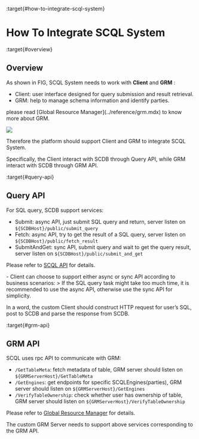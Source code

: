 :target{#how-to-integrate-scql-system}

# How To Integrate SCQL System

:target{#overview}

## Overview

As shown in FIG, SCQL System needs to work with <strong>Client</strong> and <strong>GRM</strong> :

- Client: user interface designed for query submission and result retrieval.
- GRM: help to manage schema information and identify parties.

<Container type="note">
  please read [<span>Global Resource Manager</span>](../reference/grm.mdx) to know more about GRM.
</Container>

![](../_assets/scql_system.png)

Therefore the platform should support Client and GRM to integrate SCQL System.

Specifically, the Client interact with SCDB through Query API,  while GRM interact with SCDB through GRM API.

:target{#query-api}

## Query API

For SQL query, SCDB support services:

- Submit: async API, just submit SQL query and return, server listen on <code>$\{SCDBHost}/public/submit\_query</code>
- Fetch: async API, try to get the result of a SQL query, server listen on <code>$\{SCDBHost}/public/fetch\_result</code>
- SubmitAndGet: sync API, submit query and wait to get the query result, server listen on <code>$\{SCDBHost}/public/submit\_and\_get</code>

Please refer to [SCQL API](scql_api.mdx) for details.

<Container type="note">
  - Client can choose to support either async or sync API according to business scenarios:
    > If the SQL query task might take too much time, it is recommended to use the async API, otherwise use the sync API for simplicity.
</Container>

In a word, the custom Client should construct HTTP request for user’s SQL, post to SCDB and parse the response from SCDB.

:target{#grm-api}

## GRM API

SCQL uses rpc API to communicate with GRM:

- <code>/GetTableMeta</code>: fetch metadata of table, GRM server should listen on <code>$\{GRMServerHost}/GetTableMeta</code>
- <code>/GetEngines</code>: get endpoints for specific SCQLEngines(parties), GRM server should listen on <code>$\{GRMServerHost}/GetEngines</code>
- <code>/VerifyTableOwnership</code>: check whether user has ownership of table, GRM server should listen on <code>$\{GRMServerHost}/VerifyTableOwnership</code>

Please refer to [Global Resource Manager](../reference/grm.mdx) for details.

The custom GRM Server needs to support above services corresponding to the GRM API.
